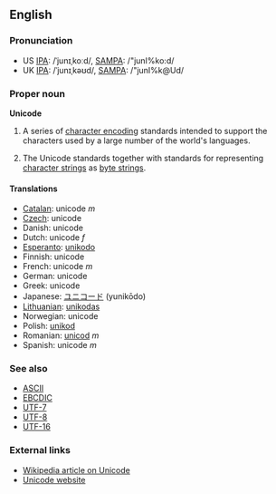 ==English==

===Pronunciation===
*US [[w:IPA|IPA]]: /ˈjunɪˌkoːd/, [[w:SAMPA|SAMPA]]: /"junI%ko:d/
*UK [[w:IPA|IPA]]: /ˈjunɪˌkəʊd/, [[w:SAMPA|SAMPA]]: /"junI%k@Ud/

===Proper noun===
'''Unicode'''

# {{computing}} A series of [[character encoding]] standards intended to support the characters used by a large number of the world's languages.
# {{computing}} The Unicode standards together with standards for representing [[character strings]] as [[byte strings]].

====Translations====
*[[Catalan]]: unicode ''m''
*[[Czech]]: unicode
*Danish: unicode
*Dutch: unicode ''f''
*[[Esperanto]]: [[unikodo]]
*Finnish: unicode
*French: unicode ''m''
*German: unicode
*Greek: unicode
*Japanese: [[ユニコード]] (yunikōdo)
*[[Lithuanian]]: [[unikodas]]
*Norwegian: unicode
*Polish: [[unikod]]
*Romanian: [[unicod]] ''m''
*Spanish: unicode ''m''

===See also===
*[[ASCII]]
*[[EBCDIC]]
*[[UTF-7]]
*[[UTF-8]]
*[[UTF-16]]

===External links===
*[[w:Unicode|Wikipedia article on Unicode]]
*[http://www.unicode.org Unicode website]